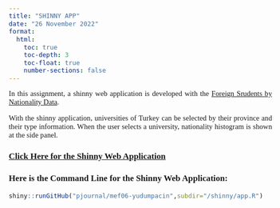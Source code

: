 ```yaml
---
title: "SHINNY APP"
date: "26 November 2022"
format:
  html:
    toc: true
    toc-depth: 3
    toc-float: true
    number-sections: false
---
```


```{=html}
<style>
    body { 
    font-family: Calibri;
    text-align: justify;
    font-size: 11pt;
    div.hidecode + pre {display: none}
    }
</style>
```
In this assignment, a shinny web application is developed with the [Foreign Srudents by Nationality Data](https://github.com/berkorbay/datasets/raw/master/foreign_students/foreign_students_by_nationality_2021_2022.xlsx).

With the shinny application, universities of Turkey can be selected by their province and their type information. When the user selects a university, nationality histogram is shown at the side panel.

### [Click Here for the Shinny Web Application](https://44zj2p-yudum-pa0in.shinyapps.io/shinny/)

### Here is the Command Line for the Shinny Web Application:
```r
shiny::runGitHub("pjournal/mef06-yudumpacin",subdir="/shinny/app.R")
```


